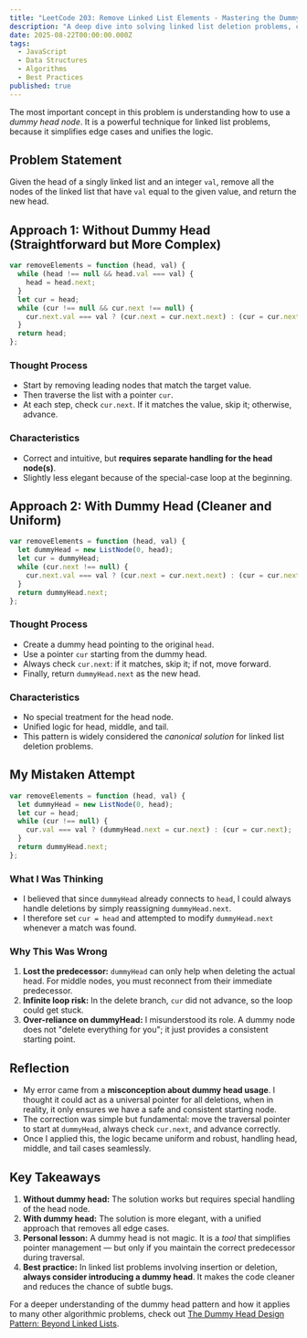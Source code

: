 ```yaml
---
title: "LeetCode 203: Remove Linked List Elements - Mastering the Dummy Head Pattern"
description: "A deep dive into solving linked list deletion problems, comparing approaches with and without dummy head nodes, including my mistakes and key takeaways."
date: 2025-08-22T00:00:00.000Z
tags:
  - JavaScript
  - Data Structures
  - Algorithms
  - Best Practices
published: true
---
```


The most important concept in this problem is understanding how to use a _dummy head node_. It is a powerful technique for linked list problems, because it simplifies edge cases and unifies the logic.

## Problem Statement

Given the head of a singly linked list and an integer `val`, remove all the nodes of the linked list that have `val` equal to the given value, and return the new head.

## Approach 1: Without Dummy Head (Straightforward but More Complex)

```js
var removeElements = function (head, val) {
  while (head !== null && head.val === val) {
    head = head.next;
  }
  let cur = head;
  while (cur !== null && cur.next !== null) {
    cur.next.val === val ? (cur.next = cur.next.next) : (cur = cur.next);
  }
  return head;
};
```

### Thought Process

- Start by removing leading nodes that match the target value.
- Then traverse the list with a pointer `cur`.
- At each step, check `cur.next`. If it matches the value, skip it; otherwise, advance.

### Characteristics

- Correct and intuitive, but **requires separate handling for the head node(s)**.
- Slightly less elegant because of the special-case loop at the beginning.

## Approach 2: With Dummy Head (Cleaner and Uniform)

```js
var removeElements = function (head, val) {
  let dummyHead = new ListNode(0, head);
  let cur = dummyHead;
  while (cur.next !== null) {
    cur.next.val === val ? (cur.next = cur.next.next) : (cur = cur.next);
  }
  return dummyHead.next;
};
```

### Thought Process

- Create a dummy head pointing to the original `head`.
- Use a pointer `cur` starting from the dummy head.
- Always check `cur.next`: if it matches, skip it; if not, move forward.
- Finally, return `dummyHead.next` as the new head.

### Characteristics

- No special treatment for the head node.
- Unified logic for head, middle, and tail.
- This pattern is widely considered the _canonical solution_ for linked list deletion problems.

## My Mistaken Attempt

```js
var removeElements = function (head, val) {
  let dummyHead = new ListNode(0, head);
  let cur = head;
  while (cur !== null) {
    cur.val === val ? (dummyHead.next = cur.next) : (cur = cur.next);
  }
  return dummyHead.next;
};
```

### What I Was Thinking

- I believed that since `dummyHead` already connects to `head`, I could always handle deletions by simply reassigning `dummyHead.next`.
- I therefore set `cur = head` and attempted to modify `dummyHead.next` whenever a match was found.

### Why This Was Wrong

1. **Lost the predecessor:** `dummyHead` can only help when deleting the actual head. For middle nodes, you must reconnect from their immediate predecessor.
2. **Infinite loop risk:** In the delete branch, `cur` did not advance, so the loop could get stuck.
3. **Over-reliance on dummyHead:** I misunderstood its role. A dummy node does not "delete everything for you"; it just provides a consistent starting point.

## Reflection

- My error came from a **misconception about dummy head usage**. I thought it could act as a universal pointer for all deletions, when in reality, it only ensures we have a safe and consistent starting node.
- The correction was simple but fundamental: move the traversal pointer to start at `dummyHead`, always check `cur.next`, and advance correctly.
- Once I applied this, the logic became uniform and robust, handling head, middle, and tail cases seamlessly.

## Key Takeaways

1. **Without dummy head:** The solution works but requires special handling of the head node.
2. **With dummy head:** The solution is more elegant, with a unified approach that removes all edge cases.
3. **Personal lesson:** A dummy head is not magic. It is a _tool_ that simplifies pointer management — but only if you maintain the correct predecessor during traversal.
4. **Best practice:** In linked list problems involving insertion or deletion, **always consider introducing a dummy head**. It makes the code cleaner and reduces the chance of subtle bugs.

For a deeper understanding of the dummy head pattern and how it applies to many other algorithmic problems, check out [The Dummy Head Design Pattern: Beyond Linked Lists](/blog/dummy-head-design-pattern).